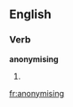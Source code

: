 
==English==

===Verb===
'''anonymising'''

# {{present participle of|[[anonymise]]}}

[[fr:anonymising]]